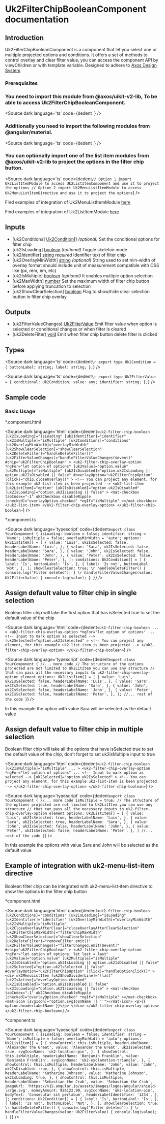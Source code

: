 
# Uk2FilterChipBooleanComponent documentation
## Introduction

<p>
  Uk2FilterChipBooleanComponent is a component that let you select one or multiple projected options and conditions. It offers a set of methods to control overlay and clear filter value, you can access the component API by viewChildren or with template variable. Designed to adhere to <a target="_blank" href="https://www.figma.com/design/hpH5aw4XwrvayJMkWpPDPp/%F0%9F%91%B7%E2%80%8D%E2%99%82%EF%B8%8F---framework-core---responsive-web-component-library?node-id=20-5756&t=iUY7hZX9WGoeDLtd-4">Axos Design System</a>.
</p>

### Prerequisites
### You need to import this module from @axos/uikit-v2-lib, To be able to access Uk2FilterChipBooleanComponent.


<Source
  dark
  language='ts'
  code={dedent`
  `}
/>

### Additionally you need to import the following modules from @angular/material.

<Source
  dark
  language='ts'
  code={dedent`
  `}
/>

### You can optionally import one of the list item modules from @axos/uikit-v2-lib to project the options in the filter chip button.

<Source
  dark
  language='ts'
  code={dedent`
      // Option 1 import Uk2ListItemModule to access Uk2ListItemComponent and use it to project the options
      // Option 2 import Uk2MenuListItemModule to access Uk2MenuListItemDirective and use it to project the options
  `}
/>

<p>Find examples of integration of Uk2MenuListItemModule <a href='#menu-list-item-example'>here</a> </p>
<p>Find examples of integration of Uk2ListItemModule <a href='#list-item-example'>here</a> </p>

## Inputs

<ul>
  <li>[uk2Conditions] <u>Uk2Condition[]</u> <i>(optional)</i> Set the conditional options for filter chip</li>
  <li>[uk2IsLoading] <u>boolean</u> <i>(optional)</i> Toggle skeleton mode</li>
  <li>[uk2Identifier] <u>string</u> <i>required</i> Identifier text of filter chip</li>
  <li>[uk2OverlayMinWidth] <u>string</u> <i>(optional)</i> String used to set min-width of overlay format should include unit of measurement compatible with CSS like (px, rem, em, etc)</li>
  <li>[uk2IsMultiple] <u>boolean</u> <i>(optional)</i> It enables multiple option selection</li>
  <li>[uk2MaxWidth] <u>number</u> Set the maximum width of filter chip button before applying truncation to selection</li>
  <li>[uk2ShowClearSelection] <u>boolean</u> Flag to show/hide clear selection button in filter chip overlay</li>
</ul>

## Outputs

<ul>
  <li>(uk2FilterValueChanges) <u>Uk2FilterValue</u> Emit filter value when option is selected or conditional changes or when filter is cleared</li>
  <li>(uk2DeleteFilter) <u>void</u> Emit when filter chip button delete filter is clicked</li>
</ul>

## Types

<Source
  dark
  language='ts'
  code={dedent`
  \r
  export type Uk2Condition = {
    buttonLabel: string;
    label: string;
  };
  `}
/>

<Source
  dark
  language='ts'
  code={dedent`
  \r
  export type Uk2FilterValue = {
    conditional: Uk2Condition;
    value: any;
    identifier: string;
  };
  `}
/>

## Sample code
### <p id="list-item-example">Basic Usage</p>

<p>*.component.html</p>

<Source
  dark
  language='html'
  code={dedent`
    <uk2-filter-chip-boolean
      [uk2IsLoading]="isLoading"
      [uk2Identifier]="identifier"
      [uk2IsMultiple]="isMultiple"
      [uk2Conditions]="conditions"
      [uk2OverlayMinWidth]="overlayMinWidth"
      [uk2ShowClearSelection]="showClearSelection"
      (uk2DeleteFilter)="handleDeleteFilter()"
      (uk2FilterValueChanges)="handleFilterValueChanges($event)"
      #chip="uk2FilterChipBoolean"
    >
      <uk2-filter-chip-overlay-option
        *ngFor="let option of options"
        [uk2Value]="option.value"
        [uk2Multiple]="isMultiple"
        [uk2IsDisabled]="option.uk2IsLoading || option.uk2IsDisabled || false"
        #overlayOption="uk2FilterChipOption"
        (click)="chip.closeOverlay()"
      >
        <!-- You can project any element, for this example uk2-list-item is been projected -->
        <uk2-list-item
          [uk2ListItem]="option"
          [uk2IsDisabled]="option.uk2IsDisabled"
          [uk2IsLoading]="option.uk2IsLoading || false"
        >
          <mat-checkbox
            tabIndex="-1"
            uk2Checkbox
            disableRipple
            [checked]="overlayOption.checked"
            *ngIf="isMultiple"
          ></mat-checkbox>
        </uk2-list-item>
      </uk2-filter-chip-overlay-option>
    </uk2-filter-chip-boolean>
  `}
/>

<p>*.component.ts</p>

<Source
  dark
  language='typescript'
  code={dedent`
  export class YourComponent {
    isLoading: boolean = false;
    identifier: string = 'Name';
    isMultiple = false;
    overlayMinWidth = 'auto';
    options: Uk2ListItem[] = [
      {
        value: 'Luis',
        uk2IsSelected: false,
        headerLabelName: 'Luis',
      },
      {
        value: 'Sara',
        uk2IsSelected: false,
        headerLabelName: 'Sara',
      },
      {
        value: 'John',
        uk2IsSelected: false,
        headerLabelName: 'John',
      },
      {
        value: 'Peter',
        uk2IsSelected: false,
        headerLabelName: 'Peter',
      },
    ];
    conditions: Uk2Condition[] = [
      {
        label: 'Is',
        buttonLabel: 'Is',
      },
      {
        label: 'Is not',
        buttonLabel: 'Not',
      },
    ];
    showClearSelection: true;
    \r
    handleDeleteFilter() {
      console.log('Filter deleted');
    }
    \r
    handleFilterValueChanges(value: Uk2FilterValue) {
      console.log(value);
    }
  }
  `}
/>

## Assign default value to filter chip in single selection
<p>Boolean filter chip will take the first option that has isSelected true to set the default value of the chip</p>

<Source
  dark
  language='html'
  code={dedent`
    <uk2-filter-chip-boolean
      ...
    >
      <uk2-filter-chip-overlay-option
        *ngFor="let option of options"
        ...
        <!-- Input to mark option as selected -->
        [uk2Selected]="option.uk2IsSelected"
      >
        <!-- You can project any element, for this example uk2-list-item is been projected -->
      </uk2-filter-chip-overlay-option>
    </uk2-filter-chip-boolean>
  `}
/>

<Source
  dark
  language='typescript'
  code={dedent`
  export class YourComponent {
    //... more code
    // The structure of the options projected are not limited to Uk2LitItem you can use any structure
    // that can pass all the necessary inputs to uk2-filter-chip-overlay-option element
    options: Uk2ListItem[] = [
      {
        value: 'Luis',
        uk2IsSelected: false,
        headerLabelName: 'Luis',
      },
      {
        value: 'Sara',
        uk2IsSelected: true,
        headerLabelName: 'Sara',
      },
      {
        value: 'John',
        uk2IsSelected: false,
        headerLabelName: 'John',
      },
      {
        value: 'Peter',
        uk2IsSelected: false,
        headerLabelName: 'Peter',
      },
    ];
    //... rest of the code
  }
  `}
/>

<p>In this example the option with value Sara will be selected as the default value</p>

## Assign default value to filter chip in multiple selection

<p>Boolean filter chip will take all the options that have isSelected true to set the default value of the chip, don't forget to set uk2IsMultiple input to true</p>

<Source
  dark
  language='html'
  code={dedent`
    <uk2-filter-chip-boolean
      [uk2IsMultiple]="isMultiple"
      ...
    >
      <uk2-filter-chip-overlay-option
        *ngFor="let option of options"
        ...
        <!-- Input to mark option as selected -->
        [uk2Selected]="option.uk2IsSelected"
      >
        <!-- You can project any element, for this example uk2-list-item is been projected -->
      </uk2-filter-chip-overlay-option>
    </uk2-filter-chip-boolean>
  `}
/>

<Source
  dark
  language='typescript'
  code={dedent`
  export class YourComponent {
    //... more code
    isMultiple = true;
    // The structure of the options projected are not limited to Uk2LitItem you can use any structure
    // that can pass all the necessary inputs to uk2-filter-chip-overlay-option element
    options: Uk2ListItem[] = [
      {
        value: 'Luis',
        uk2IsSelected: true,
        headerLabelName: 'Luis',
      },
      {
        value: 'Sara',
        uk2IsSelected: true,
        headerLabelName: 'Sara',
      },
      {
        value: 'John',
        uk2IsSelected: false,
        headerLabelName: 'John',
      },
      {
        value: 'Peter',
        uk2IsSelected: false,
        headerLabelName: 'Peter',
      },
    ]
    //... rest of the code
  }
  `}
/>

<p>In this example the options with value Sara and John will be selected as the default value</p>

## <p id="menu-list-item-example">Example of integration with uk2-menu-list-item directive</p>

<p>Boolean filter chip can be integrated with uk2-menu-list-item directive to show the options in the filter chip button</p>

<p> *component.html </p>

<Source
  dark
  language='html'
  code={dedent`
    <uk2-filter-chip-boolean
      [uk2Conditions]="conditions"
      [uk2IsLoading]="isLoading"
      [uk2Identifier]="identifier"
      [uk2OverlayMinWidth]="overlayMinWidth"
      [uk2IsMultiple]="isMultiple"
      [uk2CloseOverlayAfterClear]="closeOverlayAfterClearSelection"
      [uk2FilterChipMaxWidth]="filterChipMaxWidth"
      [uk2ShowClearSelection]="showClearSelection"
      (uk2DeleteFilter)="removeFilter.emit()"
      (uk2FilterValueChanges)="filterChanged.emit($event)"
      #chip="uk2FilterChipBoolean"
    >
      <uk2-filter-chip-overlay-option
        *ngFor="let option of options; let last = last"
        [uk2Value]="option.value"
        [uk2Multiple]="isMultiple"
        [uk2IsDisabled]="option.uk2IsLoading || option.uk2IsDisabled || false"
        [uk2Selected]="option.uk2IsSelected || false"
        #overlayOption="uk2FilterChipOption"
        (click)="handleOptionClick()"
      >
        <div
          uk2MenuListItem
          [uk2ShowDividerLine]="!last"
          [uk2IsActive]="overlayOption.checked"
          [uk2IsDisabled]="option.uk2IsDisabled || false"
          [uk2IsLoading]="option.uk2IsLoading || false"
        >
          <mat-checkbox
            tabIndex="-1"
            uk2Checkbox
            disableRipple
            [checked]="overlayOption.checked"
            *ngIf="isMultiple"
          ></mat-checkbox>
          <mat-icon [svgIcon]="option.svgIconName || ''"></mat-icon>
          <p>{{ option.headerLabelName }}</p>
        </div>
      </uk2-filter-chip-overlay-option>
    </uk2-filter-chip-boolean>
  `}
/>

<p> *component.ts </p>

<Source
  dark
  language='typescript'
  code={dedent`
  export class YourComponent {
    isLoading: boolean = false;
    identifier: string = 'Name';
    isMultiple = false;
    overlayMinWidth = 'auto';
    options: Uk2ListItem[] = [
      {
        showControl: this.isMultiple,
        headerLabelName: 'Alexander the Great',
        value: 'Alexander the Great',
        uk2IsSelected: true,
        svgIconName: 'uk2-location-pin',
      },
      {
        showControl: this.isMultiple,
        headerLabelName: 'Benjamin Franklin',
        value: 'Benjamin Franklin',
        svgIconName: 'uk2-exclamation-triangle',
      },
      {
        showControl: this.isMultiple,
        headerLabelName: 'John',
        value: 'John',
        uk2IsDisabled: true,
      },
      {
        showControl: this.isMultiple,
        headerLabelName: 'Katherine Johnson',
        value: 'Katherine Johnson',
        uk2IsLoading: true,
      },
      {
        showControl: this.isMultiple,
        headerLabelName: 'Sebastian the Crab',
        value: 'Sebastian the Crab',
        imageUrl: 'https://v15.angular.io/assets/images/logos/angular/shield-large.svg',
        moneyAmount: 926122.99,
        svgIconName: 'uk2-location-pin',
        bodyText: 'Consecutar sit perlabum',
        headerLabelIdentifier: '1234',
      },
    ];
    conditions: Uk2Condition[] = [
      {
        label: 'Is',
        buttonLabel: 'Is',
      },
      {
        label: 'Is not',
        buttonLabel: 'Not',
      },
    ];
    showClearSelection: true;
    \r
    handleDeleteFilter() {
      console.log('Filter deleted');
    }
    \r
    handleFilterValueChanges(value: Uk2FilterValue) {
      console.log(value);
    }
  }
  `}
/>
